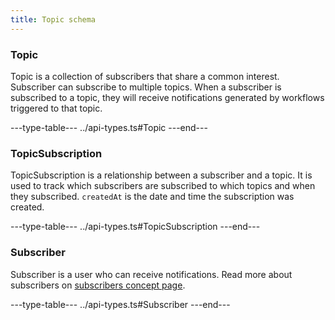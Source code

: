 ```yaml
---
title: Topic schema
---
```


### Topic
Topic is a collection of subscribers that share a common interest. Subscriber can subscribe to multiple topics. When a subscriber is subscribed to a topic, they will receive notifications generated by workflows triggered to that topic. 

---type-table---
../api-types.ts#Topic
---end---

### TopicSubscription

TopicSubscription is a relationship between a subscriber and a topic. It is used to track which subscribers are subscribed to which topics and when they subscribed. `createdAt` is the date and time the subscription was created.

---type-table---
../api-types.ts#TopicSubscription
---end---

### Subscriber

Subscriber is a user who can receive notifications. Read more about subscribers on [subscribers concept page](/platform/concepts/subscribers).

---type-table---
../api-types.ts#Subscriber
---end---